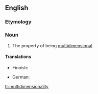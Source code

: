 ==English==

===Etymology===
{{suffix|multidimensional|ity}}

===Noun===
{{en-noun|-|multidimensionalities}}

# The property of being [[multidimensional]].

====Translations====
{{trans-top|the property of being multidimensional}}
* Finnish: {{t|fi|moniulotteisuus}}
{{trans-mid}}
* German: {{t|de|Multidimensionalität}} {{f}}
{{trans-bottom}}

[[tr:multidimensionality]]